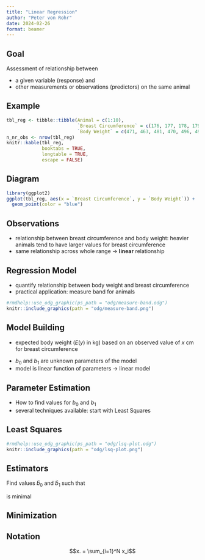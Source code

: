 ```yaml
---
title: "Linear Regression"
author: "Peter von Rohr"
date: 2024-02-26
format: beamer
---
```


## Goal

Assessment of relationship between 

- a given variable (response) and
- other measurements or observations (predictors) on the same animal


## Example

```r
tbl_reg <- tibble::tibble(Animal = c(1:10),
                          `Breast Circumference` = c(176, 177, 178, 179, 179, 180, 181, 182,183, 184),
                          `Body Weight` = c(471, 463, 481, 470, 496, 491, 518, 511, 510, 541))
n_nr_obs <- nrow(tbl_reg)
knitr::kable(tbl_reg,
             booktabs = TRUE,
             longtable = TRUE,
             escape = FALSE)
```


## Diagram

```r
library(ggplot2)
ggplot(tbl_reg, aes(x = `Breast Circumference`, y = `Body Weight`)) +
  geom_point(color = "blue") 
```


## Observations

- relationship between breast circumference and body weight: heavier animals tend to have larger values for breast circumference
- same relationship across whole range $\rightarrow$ __linear__ relationship


## Regression Model

- quantify relationship between body weight and breast circumference
- practical application: measure band for animals

```r
#rmdhelp::use_odg_graphic(ps_path = "odg/measure-band.odg")
knitr::include_graphics(path = "odg/measure-band.png")
```


## Model Building

- expected body weight ($E(y)$ in kg) based on an observed value of $x$ cm for breast circumference

\begin{equation}
E(y) = b_0 + b_1 * x \notag
\end{equation}

- $b_0$ and $b_1$ are unknown parameters of the model
- model is linear function of parameters $\rightarrow$ linear model


## Parameter Estimation

- How to find values for $b_0$ and $b_1$
- several techniques available: start with Least Squares


## Least Squares

```r
#rmdhelp::use_odg_graphic(ps_path = "odg/lsq-plot.odg")
knitr::include_graphics(path = "odg/lsq-plot.png")
```


## Estimators

Find values $\hat{b}_0$ and $\hat{b}_1$ such that 

\begin{equation}
\mathbf{e}^T\mathbf{e} = \sum_{i=1}^N e_i^2 = \sum_{i=1}^N \left[ y_i - E(e_i) \right]^2 = \sum_{i=1}^N \left[ y_i - b_0 - b_1*x_i \right]^2 \notag
\end{equation}

is minimal


## Minimization

\begin{align}
\frac{\partial\mathbf{e}^T\mathbf{e}}{\partial b_0} &= -2 \sum_{i=1}^N \left[y_i - b_0 - b_1x_i\right]  \notag \\
  &= -2\left[\sum_{i=1}^N y_i - Nb_0 - b_1\sum_{i=1}^N x_i\right] \notag
\end{align}

\begin{align}
\frac{\partial\mathbf{e}^T\mathbf{e}}{\partial b_1} &= -2 \sum_{i=1}^N x_i\left[y_i - b_0 - b_1x_i\right] \notag \\
  &= -2 \left[\sum_{i=1}^N x_iy_i - b_0 \sum_{i=1}^N x_i - b_1 \sum_{i=1}^N x_i^2 \right]\notag
\end{align}


## Notation

$$x. = \sum_{i=1}^N x_i$$